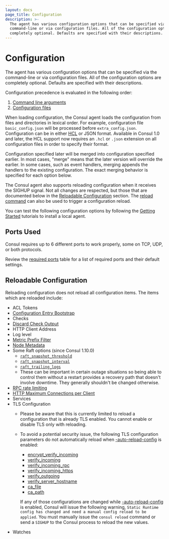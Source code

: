 ```yaml
---
layout: docs
page_title: Configuration
description: >-
  The agent has various configuration options that can be specified via the
  command-line or via configuration files. All of the configuration options are
  completely optional. Defaults are specified with their descriptions.
---
```


# Configuration

The agent has various configuration options that can be specified via
the command-line or via configuration files. All of the configuration
options are completely optional. Defaults are specified with their
descriptions.

Configuration precedence is evaluated in the following order:

1. [Command line arguments](/docs/agent/config/cli-flags)
2. [Configuration files](/docs/agent/config/config-files)

When loading configuration, the Consul agent loads the configuration from files and
directories in lexical order. For example, configuration file
`basic_config.json` will be processed before `extra_config.json`. Configuration
can be in either [HCL](https://github.com/hashicorp/hcl#syntax) or JSON format.
Available in Consul 1.0 and later, the HCL support now requires an `.hcl` or
`.json` extension on all configuration files in order to specify their format.

Configuration specified later will be merged into configuration specified
earlier. In most cases, "merge" means that the later version will override the
earlier. In some cases, such as event handlers, merging appends the handlers to
the existing configuration. The exact merging behavior is specified for each
option below.

The Consul agent also supports reloading configuration when it receives the
SIGHUP signal. Not all changes are respected, but those that are
documented below in the
[Reloadable Configuration](#reloadable-configuration) section. The
[reload command](/commands/reload) can also be used to trigger a
configuration reload.

You can test the following configuration options by following the
[Getting Started](https://learn.hashicorp.com/tutorials/consul/get-started-install?utm_source=consul.io&utm_medium=docs)
tutorials to install a local agent.

## Ports Used

Consul requires up to 6 different ports to work properly, some on
TCP, UDP, or both protocols.

Review the [required ports](/docs/install/ports) table for a list of
required ports and their default settings.

## Reloadable Configuration

Reloading configuration does not reload all configuration items. The
items which are reloaded include:

- ACL Tokens
- [Configuration Entry Bootstrap](/docs/agent/config/config-files#config_entries_bootstrap)
- Checks
- [Discard Check Output](/docs/agent/config/config-files#discard_check_output)
- HTTP Client Address
- Log level
- [Metric Prefix Filter](/docs/agent/config/config-files#telemetry-prefix_filter)
- [Node Metadata](/docs/agent/config/config-files#node_meta)
- Some Raft options (since Consul 1.10.0)
  - [`raft_snapshot_threshold`](/docs/agent/config/config-files#_raft_snapshot_threshold)
  - [`raft_snapshot_interval`](/docs/agent/config/config-files#_raft_snapshot_interval)
  - [`raft_trailing_logs`](/docs/agent/config/config-files#_raft_trailing_logs)
  - These can be important in certain outage situations so being able to control
    them without a restart provides a recovery path that doesn't involve
    downtime. They generally shouldn't be changed otherwise.
- [RPC rate limiting](/docs/agent/config/config-files#limits)
- [HTTP Maximum Connections per Client](/docs/agent/config/config-files#http_max_conns_per_client)
- Services
- TLS Configuration
  - Please be aware that this is currently limited to reload a configuration that is already TLS enabled. You cannot enable or disable TLS only with reloading.
  - To avoid a potential security issue, the following TLS configuration parameters do not automatically reload when [-auto-reload-config](/docs/agent/config/cli-flags#_auto_reload_config) is enabled:
    - [encrypt_verify_incoming](/docs/agent/config/config-files#encrypt_verify_incoming)
    - [verify_incoming](/docs/agent/config/config-files#verify_incoming)
    - [verify_incoming_rpc](/docs/agent/config/config-files#verify_incoming_rpc)
    - [verify_incoming_https](/docs/agent/config/config-files#verify_incoming_https)
    - [verify_outgoing](/docs/agent/config/config-files#verify_outgoing)
    - [verify_server_hostname](/docs/agent/config/config-files#verify_server_hostname)
    - [ca_file](/docs/agent/config/config-files#ca_file)
    - [ca_path](/docs/agent/config/config-files#ca_path)

    If any of those configurations are changed while [-auto-reload-config](/docs/agent/config/cli-flags#_auto_reload_config) is enabled,
    Consul will issue the following warning, `Static Runtime config has changed and need a manual config reload to be applied`.
    You must manually issue the `consul reload` command or send a `SIGHUP` to the Consul process to reload the new values.
- Watches

